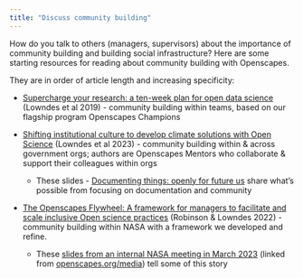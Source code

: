 ```yaml
---
title: "Discuss community building"
---
```


How do you talk to others (managers, supervisors) about the importance of community building and building social infrastructure? Here are some starting resources for reading about community building with Openscapes.

They are in order of article length and increasing specificity:

-   [Supercharge your research: a ten-week plan for open data science](https://openscapes.github.io/supercharge-research/) (Lowndes et al 2019) - community building within teams, based on our flagship program Openscapes Champions

-   [Shifting institutional culture to develop climate solutions with Open Science](https://eartharxiv.org/repository/view/5948/)
    (Lowndes et al 2023) - community building within & across
    government orgs; authors are Openscapes Mentors who collaborate &
    support their colleagues within orgs

    -   These slides - [Documenting things: openly for future us](https://openscapes.github.io/documenting-things) share what's possible from focusing on documentation and community

-   [The Openscapes Flywheel: A framework for managers to facilitate and scale inclusive Open science practices](https://eartharxiv.org/repository/view/4560/) (Robinson & Lowndes 2022) - community building within NASA with a framework we developed and refine. 

    -   These [slides from an internal NASA meeting in March 2023](https://docs.google.com/presentation/d/14iEGfbipt5HBlVyyf3kvjyxas4lBoRlbT8u8iFr2VNw/edit#slide=id.g1b5922f14f8_0_83) (linked from [openscapes.org/media](http://openscapes.org/media)) tell some of this story
